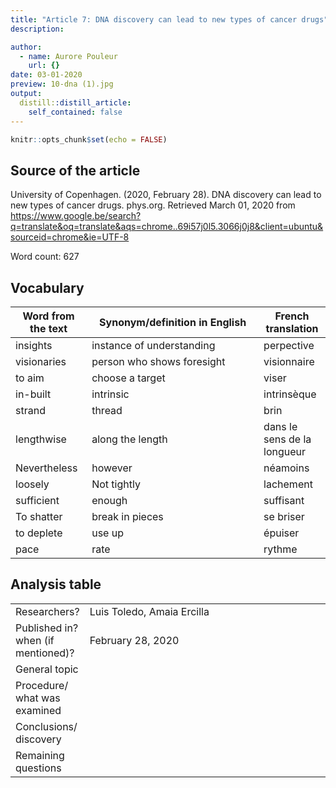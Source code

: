 ```yaml
---
title: "Article 7: DNA discovery can lead to new types of cancer drugs"
description: 

author:
  - name: Aurore Pouleur
    url: {}
date: 03-01-2020
preview: 10-dna (1).jpg
output:
  distill::distill_article:
    self_contained: false
---
```



```r
knitr::opts_chunk$set(echo = FALSE)
```

## Source of the article
 University of Copenhagen. (2020, February 28). DNA discovery can lead to new types of cancer drugs. phys.org. Retrieved March 01, 2020 from <https://www.google.be/search?q=translate&oq=translate&aqs=chrome..69i57j0l5.3066j0j8&client=ubuntu&sourceid=chrome&ie=UTF-8> 

Word count: 627

## Vocabulary 

| Word   from the text | Synonym/definition in English                 | French translation |
| -------------------- | --------------------------------------------- | ------------------ |
| insights             | instance of understanding                     | perpective         |
| visionaries          | person who shows foresight                    | visionnaire        |
| to aim               | choose a target                               | viser              |
| in-built             | intrinsic                                     | intrinsèque        |
| strand               | thread                                        | brin               |
| lengthwise           | along the length                              | dans le sens de la longueur|
| Nevertheless         | however                                       | néamoins           |
| loosely              | Not tightly                                   | lachement          |
| sufficient           | enough                                        | suffisant          |
| To shatter           | break in pieces                               | se briser          |
| to deplete           | use up                                        | épuiser            |
| pace                 | rate                                          | rythme             |


## Analysis table 

|                                    |                                                                                                                                                                                                                                                                                         |
| ---------------------------------- | --------------------------------------------------------------------------------------------------------------------------------------------------------------------------------------------------------------------------------------------------------------------------------------- |
| Researchers?                       | Luis Toledo, Amaia Ercilla                                                                                                          |
| Published in? when (if mentioned)? | February 28, 2020                                                                                                                                                                                                                                                                       |
| General topic                      |                                   |
| Procedure/ what was examined       |                                                                                                                         |
| Conclusions/   discovery           |                                                                                                                         |
| Remaining   questions              |                                                                                                                         |












